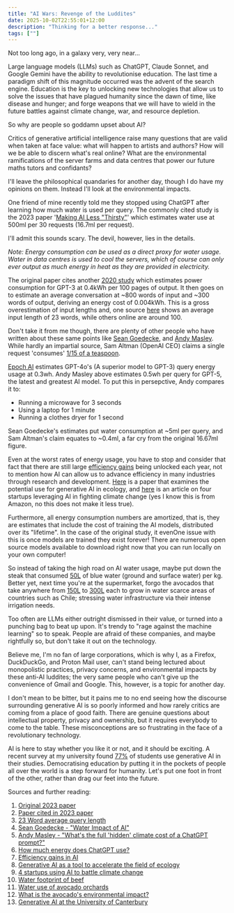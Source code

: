 ```yaml
---
title: "AI Wars: Revenge of the Luddites"
date: 2025-10-02T22:55:01+12:00
description: "Thinking for a better response..."
tags: [""]
---
```


Not too long ago, in a galaxy very, very near...

Large language models (LLMs) such as ChatGPT, Claude Sonnet, and Google Gemini have the ability to revolutionise education. The last time a paradigm shift of this magnitude occurred was the advent of the search engine. Education is the key to unlocking new technologies that allow us to solve the issues that have plagued humanity since the dawn of time, like disease and hunger; and forge weapons that we will have to wield in the future battles against climate change, war, and resource depletion.

So why are people so goddamn upset about AI?

Critics of generative artificial intelligence raise many questions that are valid when taken at face value: what will happen to artists and authors? How will we be able to discern what's real online? What are the environmental ramifications of the server farms and data centres that power our future maths tutors and confidants?

I'll leave the philosophical quandaries for another day, though I do have my opinions on them. Instead I'll look at the environmental impacts.

One friend of mine recently told me they stopped using ChatGPT after learning how much water is used per query. The commonly cited study is the 2023 paper '[Making AI Less "Thirsty"](https://arxiv.org/pdf/2304.03271)' which estimates water use at 500ml per 30 requests (16.7ml per request).

I'll admit this sounds scary. The devil, however, lies in the details.

*Note: Energy consumption can be used as a direct proxy for water usage. Water in data centres is used to cool the servers, which of course can only ever output as much energy in heat as they are provided in electricity.*

The original paper cites another [2020 study](https://papers.nips.cc/paper_files/paper/2020/file/1457c0d6bfcb4967418bfb8ac142f64a-Paper.pdf) which estimates power consumption for GPT-3 at 0.4kWh per 100 pages of output. It then goes on to estimate an average conversation at ~800 words of input and ~300 words of output, deriving an energy cost of 0.004kWh. This is a gross overestimation of input lengths and, one source [here](https://www.semrush.com/blog/chatgpt-search-insights/) shows an average input length of 23 words, while others online are around 100.

Don't take it from me though, there are plenty of other people who have written about these same points like [Sean Goedecke](https://www.seangoedecke.com/water-impact-of-ai/), and [Andy Masley](https://andymasley.substack.com/p/whats-the-full-hidden-climate-cost). While hardly an impartial source, Sam Altman (OpenAI CEO) claims a single request 'consumes' [1/15 of a teaspoon](https://blog.samaltman.com/the-gentle-singularity).

[Epoch AI](https://epoch.ai/gradient-updates/how-much-energy-does-chatgpt-use) estimates GPT-4o's (A superior model to GPT-3) query energy usage at 0.3wh. Andy Masley above estimates 0.5wh per query for GPT-5, the latest and greatest AI model. To put this in persepctive, Andy compares it to:
- Running a microwave for 3 seconds
- Using a laptop for 1 minute
- Running a clothes dryer for 1 second

Sean Goedecke's estimates put water consumption at ~5ml per query, and Sam Altman's claim equates to ~0.4ml, a far cry from the original 16.67ml figure.

Even at the worst rates of energy usage, you have to stop and consider that fact that there are still large [efficiency gains](https://blogs.nvidia.com/blog/accelerated-ai-energy-efficiency/) being unlocked each year, not to mention how AI can allow us to advance efficiency in many industries through research and development. [Here](https://www.nature.com/articles/s41559-024-02623-1#Sec12) is a paper that examines the potential use for generative AI in ecology, and [here](https://aws.amazon.com/blogs/startups/how-climate-tech-startups-use-generative-ai-to-address-the-climate-crisis/) is an article on four startups leveraging AI in fighting climate change (yes I know this is from Amazon, no this does not make it less true).

Furthermore, all energy consumption numbers are amortized, that is, they are estimates that include the cost of training the AI models, distributed over its "lifetime". In the case of the original study, it evenOne issue with this is once models are trained they exist forever! There are numerous open source models available to download right now that you can run locally on your own computer!

So instead of taking the high road on AI water usage, maybe put down the steak that consumed [50L](https://www.sciencedirect.com/science/article/pii/S1751731117002865) of blue water (ground and surface water) per kg. Better yet, next time you're at the supermarket, forgo the avocados that take anywhere from [150L](https://wrcwebsite.azurewebsites.net/wp-content/uploads/mdocs/2552%20Vol%2016.pdf) to [300L](https://greenly.earth/en-gb/blog/industries/what-is-the-avocados-environmental-impact) each to grow in water scarce areas of countries such as Chile; stressing water infrastructure via their intense irrigation needs.

Too often are LLMs either outright dismissed in their value, or turned into a punching bag to beat up upon. It's trendy to "rage against the machine learning" so to speak. People are afraid of these companies, and maybe rightfully so, but don't take it out on the technology.

Believe me, I'm no fan of large corporations, which is why I, as a Firefox, DuckDuckGo, and Proton Mail user, can't stand being lectured about monopolistic practices, privacy concerns, and environmental impacts by these anti-AI luddites;    the very same people who can't give up the convenience of Gmail and Google. This, however, is a topic for another day.

I don't mean to be bitter, but it pains me to no end seeing how the discourse surrounding generative AI is so poorly informed and how rarely critics are coming from a place of good faith. There are genuine questions about intellectual property, privacy and ownership, but it requires everybody to come to the table. These misconceptions are so frustrating in the face of a revolutionary technology.

AI is here to stay whether you like it or not, and it should be exciting. A recent survey at my university found [77%](https://www.canterbury.ac.nz/content/dam/uoc-main-site/documents/pdfs/d-other/air-survey-reports/UCount%202025%20Report%20-%20Students.pdf.coredownload.pdf) of students use generative AI in their studies. Democratising education by putting it in the pockets of people all over the world is a step forward for humanity. Let's put one foot in front of the other, rather than drag our feet into the future.

Sources and further reading:

1. [Original 2023 paper](https://arxiv.org/pdf/2304.03271)
2. [Paper cited in 2023 paper](https://papers.nips.cc/paper_files/paper/2020/file/1457c0d6bfcb4967418bfb8ac142f64a-Paper.pdf)
3. [23 Word average query length](https://www.semrush.com/blog/chatgpt-search-insights/)
4. [Sean Goedecke - "Water Impact of AI"](https://www.seangoedecke.com/water-impact-of-ai/)
5. [Andy Masley - "What's the full 'hidden' climate cost of a ChatGPT prompt?"](https://andymasley.substack.com/p/whats-the-full-hidden-climate-cost)
6. [How much energy does ChatGPT use?](https://epoch.ai/gradient-updates/how-much-energy-does-chatgpt-use)
7. [Efficiency gains in AI](https://blogs.nvidia.com/blog/accelerated-ai-energy-efficiency/)
8. [Generative AI as a tool to accelerate the field of ecology](https://www.nature.com/articles/s41559-024-02623-1#Sec12)
9. [4 startups using AI to battle climate change](https://aws.amazon.com/blogs/startups/how-climate-tech-startups-use-generative-ai-to-address-the-climate-crisis/)
10. [Water footprint of beef](https://www.sciencedirect.com/science/article/pii/S1751731117002865)
11. [Water use of avocado orchards](https://wrcwebsite.azurewebsites.net/wp-content/uploads/mdocs/2552%20Vol%2016.pdf)
12. [What is the avocado's environmental impact?](https://greenly.earth/en-gb/blog/industries/what-is-the-avocados-environmental-impact)
13. [Generative AI at the University of Canterbury](https://www.canterbury.ac.nz/content/dam/uoc-main-site/documents/pdfs/d-other/air-survey-reports/UCount%202025%20Report%20-%20Students.pdf.coredownload.pdf)

